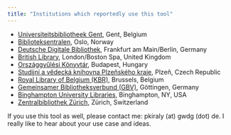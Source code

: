 ```yaml
---
title: "Institutions which reportedly use this tool"
---
```


* [Universiteitsbibliotheek Gent](https://lib.ugent.be/), Gent, Belgium
* [Biblioteksentralen](https://www.bibsent.no/), Oslo, Norway
* [Deutsche Digitale Bibliothek](https://www.deutsche-digitale-bibliothek.de/), Frankfurt am Main/Berlin, Germany
* [British Library](https://www.bl.uk/), London/Boston Spa, United Kingdom
* [Országgyűlési Könyvtár](https://www.ogyk.hu/en), Budapest, Hungary
* [Studijní a vědecká knihovna Plzeňského kraje](https://svkpk.cz/), Plzeň, Czech Republic
* [Royal Library of Belgium (KBR)](https://kbr.be/), Brussels, Belgium
* [Gemeinsamer Bibliotheksverbund (GBV)](https://www.gbv.de/informationen/Verbund/), Göttingen, Germany
* [Binghampton University Libraries](https://www.binghamton.edu/libraries/), Binghampton, NY, USA
* [Zentralbibliothek Zürich](https://www.zb.uzh.ch/de), Zürich, Switzerland

If you use this tool as well, please contact me: pkiraly (at) gwdg (dot) de. I
really like to hear about your use case and ideas.
